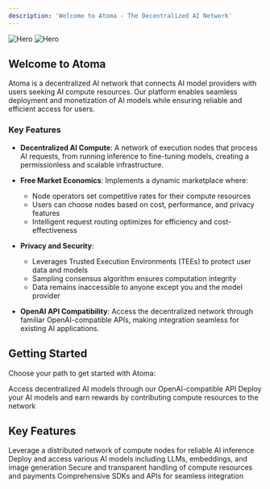 ```yaml
---
description: 'Welcome to Atoma - The Decentralized AI Network'
---
```


<img
  className="block dark:hidden"
  src="/images/hero.png"
  alt="Hero"
/>
<img
  className="hidden dark:block"
  src="/images/hero.png"
  alt="Hero"
/>

## Welcome to Atoma

Atoma is a decentralized AI network that connects AI model providers with users seeking AI compute resources. Our platform enables seamless deployment and monetization of AI models while ensuring reliable and efficient access for users.

### Key Features

- **Decentralized AI Compute**: A network of execution nodes that process AI requests, from running inference to fine-tuning models, creating a permissionless and scalable infrastructure.

- **Free Market Economics**: Implements a dynamic marketplace where:
  - Node operators set competitive rates for their compute resources
  - Users can choose nodes based on cost, performance, and privacy features
  - Intelligent request routing optimizes for efficiency and cost-effectiveness

- **Privacy and Security**:
  - Leverages Trusted Execution Environments (TEEs) to protect user data and models
  - Sampling consensus algorithm ensures computation integrity
  - Data remains inaccessible to anyone except you and the model provider

- **OpenAI API Compatibility**: Access the decentralized network through familiar OpenAI-compatible APIs, making integration seamless for existing AI applications.

## Getting Started

Choose your path to get started with Atoma:

<CardGroup cols={2}>
  <Card
    title="Use the API"
    icon="cloud"
    href="/cloud/get-started/introduction"
  >
    Access decentralized AI models through our OpenAI-compatible API
  </Card>
  <Card
    title="Run a Node"
    icon="server"
    href="/node/get-started/setup-node"
  >
    Deploy your AI models and earn rewards by contributing compute resources to the network
  </Card>
</CardGroup>

## Key Features

<CardGroup cols={2}>
  <Card
    title="Decentralized Infrastructure"
    icon="network-wired"
    href="/documentation/architecture/overview"
  >
    Leverage a distributed network of compute nodes for reliable AI inference
  </Card>
  <Card
    title="Multiple Model Support"
    icon="brain"
    href="/node/technical-reference/inference-services"
  >
    Deploy and access various AI models including LLMs, embeddings, and image generation
  </Card>
  <Card
    title="Smart Contracts"
    icon="file-contract"
    href="/smart-contract"
  >
    Secure and transparent handling of compute resources and payments
  </Card>
  <Card
    title="Developer Tools"
    icon="code"
    href="/cloud/api-reference/overview"
  >
    Comprehensive SDKs and APIs for seamless integration
  </Card>
</CardGroup>
